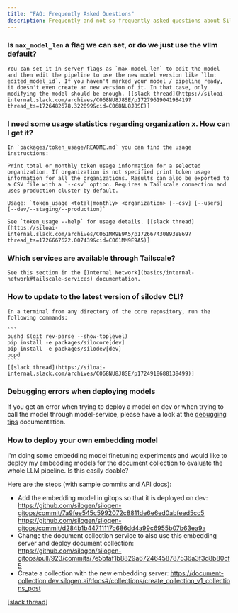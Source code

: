 ```yaml
---
title: "FAQ: Frequently Asked Questions"
description: Frequently and not so frequently asked questions about SiloGen.
---
```


### Is `max_model_len` a flag we can set, or do we just use the vllm default?

    You can set it in server flags as `max-model-len` to edit the model and then edit the pipeline to use the new model version like `llm: edited_model_id`. If you haven't marked your model / pipeline ready, it doesn't even create an new version of it. In that case, only modifying the model should be enough. [[slack thread](https://siloai-internal.slack.com/archives/C068NU8J8SE/p1727961904198419?thread_ts=1726482678.322099&cid=C068NU8J8SE)]

### I need some usage statistics regarding organization x. How can I get it?

    In `packages/token_usage/README.md` you can find the usage instructions:

    Print total or monthly token usage information for a selected organization. If organization is not specified print token usage information for all the organizations. Results can also be exported to a CSV file with a `--csv` option. Requires a Tailscale connection and uses production cluster by default.

    Usage: `token_usage <total|monthly> <organization> [--csv] [--users] [--dev/--staging/--production]`

    See `token_usage --help` for usage details. [[slack thread](https://siloai-internal.slack.com/archives/C061MM9E9A5/p1726674308938869?thread_ts=1726667622.007439&cid=C061MM9E9A5)]

### Which services are available through Tailscale?

    See this section in the [Internal Network](basics/internal-network#tailscale-services) documentation.

### How to update to the latest version of silodev CLI?

    In a terminal from any directory of the core repository, run the following commands:

    ```
    pushd $(git rev-parse --show-toplevel)
    pip install -e packages/silocore[dev]
    pip install -e packages/silodev[dev]
    popd
    ````
    [[slack thread](https://siloai-internal.slack.com/archives/C068NU8J8SE/p1724918688138499)]

### Debugging errors when deploying models

If you get an error when trying to deploy a model on dev or when trying to call the model through model-service, please have a look at the [debugging tips](debugging-tips) documentation.

### How to deploy your own embedding model

I'm doing some embedding model finetuning experiments and would like to deploy my embedding models for the document collection to evaluate the whole LLM pipeline. Is this easily doable?

Here are the steps (with sample commits and API docs):

- Add the embedding model in gitops so that it is deployed on dev: https://github.com/silogen/silogen-gitops/commit/7a9fee545c5992072c8811de6e6ed0abfeed5cc5 https://github.com/silogen/silogen-gitops/commit/d284b1b44711117c686dd4a99c6955b07b63ea9a
- Change the document collection service to also use this embedding server and deploy document collection: https://github.com/silogen/silogen-gitops/pull/923/commits/7e5bfaf1b8829a67246458787536a3f3d8b80cf5
- Create a collection with the new embedding server: https://document-collection.dev.silogen.ai/docs#/collections/create_collection_v1_collections_post

[[slack thread](https://siloai-internal.slack.com/archives/C068NU8J8SE/p1724741469174149?thread_ts=1724740641.071109&cid=C068NU8J8SE)]
